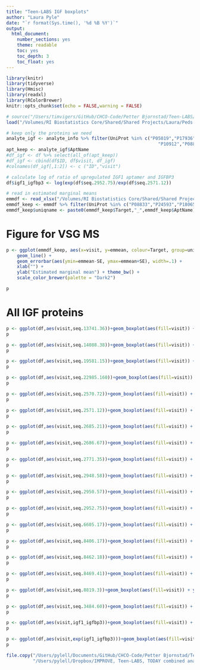 ```yaml
---
title: "Teen-LABS IGF boxplots"
author: "Laura Pyle"
date: "`r format(Sys.time(), '%d %B %Y')`"
output:
  html_document:
    number_sections: yes
    theme: readable
    toc: yes
    toc_depth: 3
    toc_float: yes
---
```


```r
library(knitr)
library(tidyverse)
library(Hmisc)
library(readxl)
library(RColorBrewer)
knitr::opts_chunk$set(echo = FALSE,warning = FALSE)
```

```r
# source("/Users/timvigers/GitHub/CHCO-Code/Petter Bjornstad/Teen-LABS/create_teen_labs_analysis_dataset.R")
load("/Volumes/RI Biostatistics Core/Shared/Shared Projects/Laura/Peds Endo/Petter Bjornstad/Teen Labs/Data_Cleaned/analysis_dataset.RData")

# keep only the proteins we need
analyte_igf <- analyte_info %>% filter(UniProt %in% c("P05019","P17936","P35858","P01241","P18065","P22692","P24593",
                                                         "P10912","P08833","P24592","P01019"))
apt_keep <- analyte_igf$AptName
#df_igf <- df %>% select(all_of(apt_keep))
#df_igf <- cbind(df$ID, df$visit, df_igf)
#colnames(df_igf[,1:2]) <- c ("ID","visit")

# calculate log of ratio of upregulated IGF1 aptamer and IGFBP3
df$igf1_igfbp3 <- log(exp(df$seq.2952.75)/exp(df$seq.2571.12))

# read in estimated marginal means
emmdf <- read_xlsx("/Volumes/RI Biostatistics Core/Shared/Shared Projects/Laura/Peds Endo/Petter Bjornstad/Teen Labs/Results/Teen LABS emmeans.xlsx")
emmdf_keep <- emmdf %>% filter(UniProt %in% c("P08833","P24593","P18065","P10912"))
emmdf_keep$uniqname <- paste0(emmdf_keep$Target,"_",emmdf_keep$AptName)  

```

# Figure for VSG MS

```r
p <- ggplot(emmdf_keep, aes(x=visit, y=emmean, colour=Target, group=uniqname)) +
    geom_line() + 
    geom_errorbar(aes(ymin=emmean-SE, ymax=emmean+SE), width=.1) +  
    xlab("") +
    ylab("Estimated marginal mean") + theme_bw() +
    scale_color_brewer(palette = "Dark2")

p
```

# All IGF proteins

```r
p <- ggplot(df,aes(visit,seq.13741.36))+geom_boxplot(aes(fill=visit)) + ylab(label(df$seq.13741.36))
p

p <- ggplot(df,aes(visit,seq.14088.38))+geom_boxplot(aes(fill=visit)) + ylab(label(df$seq.14088.38))
p

p <- ggplot(df,aes(visit,seq.19581.15))+geom_boxplot(aes(fill=visit)) + ylab(label(df$seq.19581.15))
p

p <- ggplot(df,aes(visit,seq.22985.160))+geom_boxplot(aes(fill=visit)) + ylab(label(df$seq.22985.160))
p

p <- ggplot(df,aes(visit,seq.2570.72))+geom_boxplot(aes(fill=visit)) + ylab(label(df$seq.2570.72))
p

p <- ggplot(df,aes(visit,seq.2571.12))+geom_boxplot(aes(fill=visit)) + ylab(label(df$seq.2571.12))
p

p <- ggplot(df,aes(visit,seq.2685.21))+geom_boxplot(aes(fill=visit)) + ylab(label(df$seq.2685.21))
p

p <- ggplot(df,aes(visit,seq.2686.67))+geom_boxplot(aes(fill=visit)) + ylab(label(df$seq.2686.67))
p

p <- ggplot(df,aes(visit,seq.2771.35))+geom_boxplot(aes(fill=visit)) + ylab(label(df$seq.2771.35))
p

p <- ggplot(df,aes(visit,seq.2948.58))+geom_boxplot(aes(fill=visit)) + ylab(label(df$seq.2948.58))
p

p <- ggplot(df,aes(visit,seq.2950.57))+geom_boxplot(aes(fill=visit)) + ylab(label(df$seq.2950.57))
p

p <- ggplot(df,aes(visit,seq.2952.75))+geom_boxplot(aes(fill=visit)) + ylab(label(df$seq.2952.75))
p

p <- ggplot(df,aes(visit,seq.6605.17))+geom_boxplot(aes(fill=visit)) + ylab(label(df$seq.6605.17))
p

p <- ggplot(df,aes(visit,seq.8406.17))+geom_boxplot(aes(fill=visit)) + ylab(label(df$seq.8406.17))
p

p <- ggplot(df,aes(visit,seq.8462.18))+geom_boxplot(aes(fill=visit)) + ylab(label(df$seq.8462.18))
p

p <- ggplot(df,aes(visit,seq.8469.41))+geom_boxplot(aes(fill=visit)) + ylab(label(df$seq.8469.41))
p

p <- ggplot(df,aes(visit,seq.8819.3))+geom_boxplot(aes(fill=visit)) + ylab(label(df$seq.8819.3))
p

p <- ggplot(df,aes(visit,seq.3484.60))+geom_boxplot(aes(fill=visit)) + ylab(label(df$seq.3484.60))
p

p <- ggplot(df,aes(visit,igf1_igfbp3))+geom_boxplot(aes(fill=visit)) + ylab("log(IGF1/IGFBP3)")
p

p <- ggplot(df,aes(visit,exp(igf1_igfbp3)))+geom_boxplot(aes(fill=visit)) + ylab("IGF1/IGFBP3")
p
```

```r
file.copy("/Users/pylell/Documents/GitHub/CHCO-Code/Petter Bjornstad/Teen-LABS/Teen-LABS_soma_igf_boxplots.html",
          "/Users/pylell/Dropbox/IMPROVE, Teen-LABS, TODAY combined analysis/Teen-LABS results/Proteomics/Teen-LABS_soma_igf_boxplots.html",overwrite = TRUE)

```
